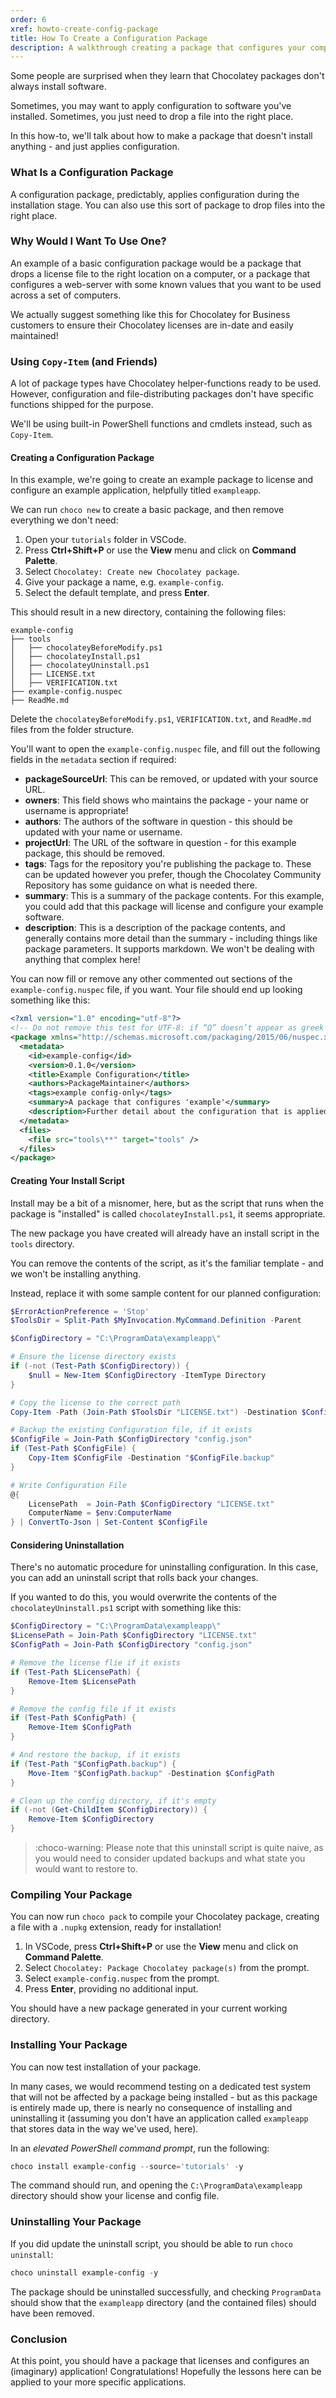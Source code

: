 ```yaml
---
order: 6
xref: howto-create-config-package
title: How To Create a Configuration Package
description: A walkthrough creating a package that configures your computer
---
```


Some people are surprised when they learn that Chocolatey packages don't always install software.

Sometimes, you may want to apply configuration to software you've installed. Sometimes, you just need to drop a file into the right place.

In this how-to, we'll talk about how to make a package that doesn't install anything - and just applies configuration.

### What Is a Configuration Package

A configuration package, predictably, applies configuration during the installation stage. You can also use this sort of package to drop files into the right place.

### Why Would I Want To Use One?

An example of a basic configuration package would be a package that drops a license file to the right location on a computer, or a package that configures a web-server with some known values that you want to be used across a set of computers.

We actually suggest something like this for Chocolatey for Business customers to ensure their Chocolatey licenses are in-date and easily maintained!

### Using `Copy-Item` (and Friends)

A lot of package types have Chocolatey helper-functions ready to be used. However, configuration and file-distributing packages don't have specific functions shipped for the purpose.

We'll be using built-in PowerShell functions and cmdlets instead, such as `Copy-Item`.

#### Creating a Configuration Package

In this example, we're going to create an example package to license and configure an example application, helpfully titled `exampleapp`.

We can run `choco new` to create a basic package, and then remove everything we don't need:

1. Open your `tutorials` folder in VSCode.
1. Press **Ctrl+Shift+P** or use the **View** menu and click on **Command Palette**.
1. Select `Chocolatey: Create new Chocolatey package`.
1. Give your package a name, e.g. `example-config`.
1. Select the default template, and press **Enter**.

This should result in a new directory, containing the following files:

```text
example-config
├── tools
│   ├── chocolateyBeforeModify.ps1
│   ├── chocolateyInstall.ps1
│   ├── chocolateyUninstall.ps1
│   ├── LICENSE.txt
│   ├── VERIFICATION.txt
├── example-config.nuspec
├── ReadMe.md
```

Delete the `chocolateyBeforeModify.ps1`, `VERIFICATION.txt`, and `ReadMe.md` files from the folder structure.

You'll want to open the `example-config.nuspec` file, and fill out the following fields in the `metadata` section if required:

* **packageSourceUrl**: This can be removed, or updated with your source URL.
* **owners**: This field shows who maintains the package - your name or username is appropriate!
* **authors**: The authors of the software in question - this should be updated with your name or username.
* **projectUrl**: The URL of the software in question - for this example package, this should be removed.
* **tags**: Tags for the repository you're publishing the package to. These can be updated however you prefer, though the Chocolatey Community Repository has some guidance on what is needed there.
* **summary**: This is a summary of the package contents. For this example, you could add that this package will license and configure your example software.
* **description**: This is a description of the package contents, and generally contains more detail than the summary - including things like package parameters. It supports markdown. We won't be dealing with anything that complex here!

You can now fill or remove any other commented out sections of the `example-config.nuspec` file, if you want. Your file should end up looking something like this:

```xml
<?xml version="1.0" encoding="utf-8"?>
<!-- Do not remove this test for UTF-8: if “Ω” doesn’t appear as greek uppercase omega letter enclosed in quotation marks, you should use an editor that supports UTF-8, not this one. -->
<package xmlns="http://schemas.microsoft.com/packaging/2015/06/nuspec.xsd">
  <metadata>
    <id>example-config</id>
    <version>0.1.0</version>
    <title>Example Configuration</title>
    <authors>PackageMaintainer</authors>
    <tags>example config-only</tags>
    <summary>A package that configures 'example'</summary>
    <description>Further detail about the configuration that is applied, and any package parameters.</description>
  </metadata>
  <files>
    <file src="tools\**" target="tools" />
  </files>
</package>
```

#### Creating Your Install Script

Install may be a bit of a misnomer, here, but as the script that runs when the package is "installed" is called `chocolateyInstall.ps1`, it seems appropriate.

The new package you have created will already have an install script in the `tools` directory.

You can remove the contents of the script, as it's the familiar template - and we won't be installing anything.

Instead, replace it with some sample content for our planned configuration:

```PowerShell
$ErrorActionPreference = 'Stop'
$ToolsDir = Split-Path $MyInvocation.MyCommand.Definition -Parent

$ConfigDirectory = "C:\ProgramData\exampleapp\"

# Ensure the license directory exists
if (-not (Test-Path $ConfigDirectory)) {
    $null = New-Item $ConfigDirectory -ItemType Directory
}

# Copy the license to the correct path
Copy-Item -Path (Join-Path $ToolsDir "LICENSE.txt") -Destination $ConfigDirectory

# Backup the existing Configuration file, if it exists
$ConfigFile = Join-Path $ConfigDirectory "config.json"
if (Test-Path $ConfigFile) {
    Copy-Item $ConfigFile -Destination "$ConfigFile.backup"
}

# Write Configuration File
@{
    LicensePath  = Join-Path $ConfigDirectory "LICENSE.txt"
    ComputerName = $env:ComputerName
} | ConvertTo-Json | Set-Content $ConfigFile
```

#### Considering Uninstallation

There's no automatic procedure for uninstalling configuration. In this case, you can add an uninstall script that rolls back your changes.

If you wanted to do this, you would overwrite the contents of the `chocolateyUninstall.ps1` script with something like this:

```PowerShell
$ConfigDirectory = "C:\ProgramData\exampleapp\"
$LicensePath = Join-Path $ConfigDirectory "LICENSE.txt"
$ConfigPath = Join-Path $ConfigDirectory "config.json"

# Remove the license flie if it exists
if (Test-Path $LicensePath) {
    Remove-Item $LicensePath
}

# Remove the config file if it exists
if (Test-Path $ConfigPath) {
    Remove-Item $ConfigPath
}

# And restore the backup, if it exists
if (Test-Path "$ConfigPath.backup") {
    Move-Item "$ConfigPath.backup" -Destination $ConfigPath
}

# Clean up the config directory, if it's empty
if (-not (Get-ChildItem $ConfigDirectory)) {
    Remove-Item $ConfigDirectory
}
```

> :choco-warning: Please note that this uninstall script is quite naive, as you would need to consider updated backups and what state you would want to restore to.

### Compiling Your Package

You can now run `choco pack` to compile your Chocolatey package, creating a file with a `.nupkg` extension, ready for installation!

1. In VSCode, press **Ctrl+Shift+P** or use the **View** menu and click on **Command Palette**.
1. Select `Chocolatey: Package Chocolatey package(s)` from the prompt.
1. Select `example-config.nuspec` from the prompt.
1. Press **Enter**, providing no additional input.

You should have a new package generated in your current working directory.

### Installing Your Package

You can now test installation of your package.

In many cases, we would recommend testing on a dedicated test system that will not be affected by a package being installed - but as this package is entirely made up, there is nearly no consequence of installing and uninstalling it (assuming you don't have an application called `exampleapp` that stores data in the way we've used, here).

In an _elevated PowerShell command prompt_, run the following:

```PowerShell
choco install example-config --source='tutorials' -y
```

The command should run, and opening the `C:\ProgramData\exampleapp` directory should show your license and config file.

### Uninstalling Your Package

If you did update the uninstall script, you should be able to run `choco uninstall`:

```PowerShell
choco uninstall example-config -y
```

The package should be uninstalled successfully, and checking `ProgramData` should show that the `exampleapp` directory (and the contained files) should have been removed.

### Conclusion

At this point, you should have a package that licenses and configures an (imaginary) application! Congratulations! Hopefully the lessons here can be applied to your more specific applications.